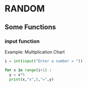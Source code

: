 # RANDOM


## Some Functions

### input function

Example: Multiplication Chart

```python



i = int(input("Enter a number = "))

for x in range(i+1) :
  y = x*5
  print(x,"x",5,"=",y)
```

